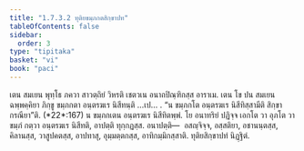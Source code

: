 ```yaml
---
title: "1.7.3.2 ทุติยขมฺภกตสิกฺขาปท"
tableOfContents: false
sidebar:
  order: 3
type: "tipitaka"
basket: "vi"
book: "paci"
---
```



<DynamicBreadcrumb />

<Division number="597" book="paci">

<Paragraph number="1790" book="paci">
เตน สมเยน พุทฺโธ ภควา สาวตฺถิยํ วิหรติ เชตวเน อนาถปิณฺฑิกสฺส อาราเม. เตน โข ปน สมเยน ฉพฺพคฺคิยา ภิกฺขู ขมฺภกตา อนฺตรฆเร นิสีทนฺติ …เป… .
</Paragraph>

<Paragraph number="1791" book="paci">
<Emphasis>“น ขมฺภกโต อนฺตรฆเร นิสีทิสฺสามีติ สิกฺขา กรณียา”</Emphasis>ติ. (*22*:<Emphasis>167</Emphasis>)
</Paragraph>

<Paragraph number="1792" book="paci">
น ขมฺภกเตน อนฺตรฆเร นิสีทิตพฺพํ. โย อนาทริยํ ปฏิจฺจ เอกโต วา อุภโต วา ขมฺภํ กตฺวา อนฺตรฆเร นิสีทติ, อาปตฺติ ทุกฺกฏสฺส.
</Paragraph>

<Paragraph number="1793" book="paci">
อนาปตฺติ—  อสญฺจิจฺจ, อสฺสติยา, อชานนฺตสฺส, คิลานสฺส, วาสูปคตสฺส, อาปทาสุ, อุมฺมตฺตกสฺส, อาทิกมฺมิกสฺสาติ.

</Paragraph>
</Division>

<Paragraph number="1794" type="center" book="paci">
ทุติยสิกฺขาปทํ นิฏฺฐิตํ.
</Paragraph>